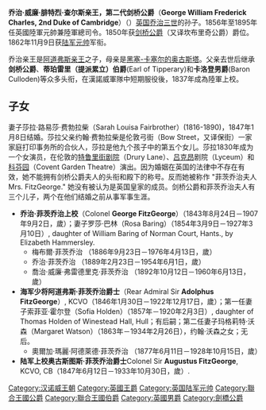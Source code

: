 {{unreferenced|time=2014-04-02T10:11:31+00:00}}
{{NoteTA
|1=zh-hans:乔治;zh-hant:喬治;zh-hk:佐治;
|2=zh-hk:查理斯;zh-tw:查爾斯; zh-cn:查尔斯
}}
{{Infobox royalty
|father     =[[阿道弗斯王子_(劍橋公爵)|剑桥公爵阿道弗斯亲王]]
|mother     =[[黑森-卡塞爾的奧古斯塔|黑森-卡塞爾的奧古斯塔]]
|image      =George 2nd Cambridge.png
|image_size = 250px
|caption    =
|birth_date ={{birth date|1819|3|26}}
|death_date ={{death date and age|1904|3|17|1819|3|26}}
|succession =[[剑桥公爵|剑桥公爵]]、蒂珀雷里（提派累立）伯爵、卡洛登男爵
|reign      =1850年7月8日-1904年3月17日<br>（{{age in years and days|1850|7|8|1904|3|17|age=no}}）
|predecessor=[[阿道弗斯王子_(劍橋公爵)|剑桥公爵阿道弗斯亲王]]
|successor  =[[劍橋公爵威廉王子|威廉王子]] （2011年）
|spouse     =莎拉·路易莎·费勃拉柴
|issue      =乔治·菲茨乔治<br>阿道弗斯·菲茨乔治<br>奥古斯图斯·菲茨乔治
}}
'''乔治·威廉·腓特烈·查尔斯亲王，第二代剑桥公爵'''（'''George William Frederick Charles, 2nd Duke of Cambridge'''）（{{bd|1819年|3月26日|1904年|3月17日}}）[[英国|英国]][[乔治三世_(英国)|乔治三世]]的孙子。1856年至1895年任英國陸軍元帥兼陸軍總司令。1850年获[[剑桥公爵|剑桥公爵]]（又译坎布里奇公爵）爵位。1862年11月9日获[[英国陆军元帅|陆军元帅]]军衔。

乔治亲王是[[阿道弗斯王子_(剑桥公爵)|阿道弗斯亲王]]之子，母亲是[[黑塞-卡塞尔的奥古斯塔|黑塞-卡塞尔的奥古斯塔]]。父亲去世后继承'''剑桥公爵'''、'''蒂珀雷里（提派累立）伯爵'''(Earl of Tipperary)和'''卡洛登男爵'''(Baron Culloden)等众多头衔，在漢諾威軍隊中短期服役後，1837年成為陸軍上校。

==子女==
妻子莎拉·路易莎·费勃拉柴（Sarah Louisa Fairbrother）(1816-1890)，1847年1月8日结婚。莎拉父亲约翰·费勃拉柴是伦敦弓街（Bow Street，又译保街）一家家庭打印事务所的合伙人，莎拉是他九个孩子中的第五个女儿。莎拉1830年成为一个女演员，在伦敦的[[特鲁里街剧院|特鲁里街剧院]]（Drury Lane）、[[吕克昂|吕克昂]]剧院（Lyceum）和[[科芬园|科芬园]]（Covent Garden Theatre）演出。因为婚姻在英国的法律中不存在有效，她不能拥有剑桥公爵夫人的头衔和殿下的称号。反而她被称作 "菲茨乔治夫人Mrs. FitzGeorge." 她没有被认为是英国皇家的成员。剑桥公爵和菲茨乔治夫人有三个儿子，两个在他们结婚之前从事军事生涯。
* '''乔治·菲茨乔治上校'''（Colonel '''George FitzGeorge'''）（1843年8月24日－1907年9月2日，{{age|1843|8|24|1907|9|2}}歲）；妻子罗莎·巴林（Rosa Baring）（1854年3月9日－1927年3月10日）, daughter of William Baring of Norman Court, Hants., by Elizabeth Hammersley.
** 梅布爾·菲茨乔治 （1886年9月23日－1976年4月13日，{{age|1886|9|23|1976|4|13}}歲）
** 乔治·菲茨乔治 （1889年2月23日－1954年6月1日，{{age|1889|2|23|1954|6|1}}歲）
** 喬治·威廉·弗雷德里克·菲茨乔治 （1892年10月12日－1960年6月13日，{{age|1892|10|12|1960|6|13}}歲）
* '''海军少将阿道弗斯·菲茨乔治爵士'''（Rear Admiral Sir '''Adolphus FitzGeorge'''）, KCVO（1846年1月30日－1922年12月17日，{{age|1846|1|30|1922|12|17}}歲）；第一任妻子索菲亚·霍尔登（Sofia Holden）（1857年－1920年2月3日）, daughter of Thomas Holden of Winestead Hall, Hull；有后嗣；第二任妻子玛格莉特·沃森（Margaret Watson）（1863年－1934年2月26日），约翰·沃森之女；无后。
** 奧爾加·瑪麗·阿德萊德·菲茨乔治 （1877年6月11日－1928年10月15日，{{age|1877|6|11|1928|10|15}}歲）
* '''陆军上校奥古斯图斯·菲茨乔治爵士'''Colonel Sir '''Augustus FitzGeorge''', KCVO, CB（1847年6月12日－1933年10月30日，{{age|1847|6|12|1933|10|30}}歲）.

{{英国王子}}
{{英國陸軍元帥 (1727年－1901年)}}
{{Authority control}}
{{DEFAULTSORT:George Frederick}}
[[Category:汉诺威王朝|Category:汉诺威王朝]]
[[Category:英國王爵|Category:英國王爵]]
[[Category:英国陆军元帅|Category:英国陆军元帅]]
[[Category:聯合王國公爵|Category:聯合王國公爵]]
[[Category:聯合王國伯爵|Category:聯合王國伯爵]]
[[Category:英國男爵|Category:英國男爵]]
[[Category:劍橋公爵|Category:劍橋公爵]]